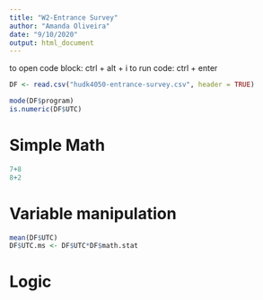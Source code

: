 ```yaml
---
title: "W2-Entrance Survey"
author: "Amanda Oliveira"
date: "9/10/2020"
output: html_document
---
```


to open code block: ctrl + alt + i
to run code: ctrl + enter


```r
DF <- read.csv("hudk4050-entrance-survey.csv", header = TRUE)

```

```r
mode(DF$program)
is.numeric(DF$UTC)
```

# Simple Math
```r
7+8
8+2
```

# Variable manipulation
```r
mean(DF$UTC)
DF$UTC.ms <- DF$UTC*DF$math.stat 
```

# Logic 
```r

```








